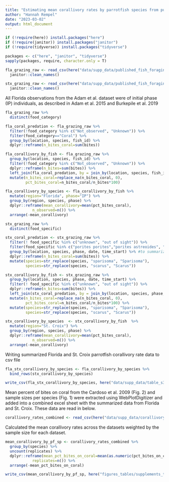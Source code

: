 ```yaml
---
title: "Estimating mean corallivory rates by parrotfish species from published studies"
author: "Hannah Rempel"
date: "2023-03-02"
output: html_document
---
```


```r
if (!require(here)) install.packages("here") 
if (!require(janitor)) install.packages("janitor") 
if (!require(tidyverse)) install.packages("tidyverse") 

packages <- c("here", "janitor", "tidyverse")
sapply(packages, require, character.only = T)
```

```r
fla_grazing_raw <- read_csv(here("data/supp_data/published_fish_foraging_rates_raw/FLA_foraging_data.csv")) %>%
  janitor::clean_names()

stx_grazing_raw <- read_csv(here("data/supp_data/published_fish_foraging_rates_raw/STX_foraging_data.csv")) %>%
  janitor::clean_names()
```

All Florida observations from the Adam et al. dataset were of initial phase (IP) individuals, as described in Adam et al. 2015 and Burkepile et al. 2019
```r
fla_grazing_raw %>% 
  distinct(food_category)

fla_coral_predation <- fla_grazing_raw %>% 
  filter(!food_category %in% c("Not_observed", "Unknown")) %>%
  filter(food_category=="Coral") %>%
  group_by(location, species, fish_id) %>%
  dplyr::reframe(n_bites_coral=sum(bites))

fla_corallivory_by_fish <- fla_grazing_raw %>% 
  group_by(location, species, fish_id) %>%
  filter(!food_category %in% c("Not_observed", "Unknown")) %>%
  dplyr::reframe(n_bites=sum(bites)) %>% 
  left_join(fla_coral_predation, by = join_by(location, species, fish_id)) %>%
  mutate(n_bites_coral=replace_na(n_bites_coral, 0),
         pct_bites_coral=n_bites_coral/n_bites*100)

fla_corallivory_by_species <- fla_corallivory_by_fish %>%
  mutate(region="Florida", phase="IP") %>%
  group_by(region, species, phase) %>%
  dplyr::reframe(mean_corallivory=mean(pct_bites_coral),
            n_observed=n()) %>%
  arrange(-mean_corallivory)
```

```r
stx_grazing_raw %>% 
  distinct(food_specific)

stx_coral_predation <- stx_grazing_raw %>% 
  filter(! food_specific %in% c("unknown", "out of sight")) %>%
  filter(food_specific %in% c("porites porites","porites astreoides", "orbicella annularis")) %>%
  group_by(location, species, phase, date, time_start) %>% #to summarize observations by each unique fish
  dplyr::reframe(n_bites_coral=sum(bites)) %>%
  mutate(species=str_replace(species, "sparisoma", "Sparisoma"),
         species=str_replace(species, "scarus", "Scarus"))

stx_corallivory_by_fish <- stx_grazing_raw %>% 
  group_by(location, species, phase, date, time_start) %>%
  filter(! food_specific %in% c("unknown", "out of sight")) %>%
  dplyr::reframe(n_bites=sum(bites)) %>% 
  left_join(stx_coral_predation, by = join_by(location, species, phase, date, time_start)) %>%
  mutate(n_bites_coral=replace_na(n_bites_coral, 0),
         pct_bites_coral=n_bites_coral/n_bites*100) %>%
  mutate(species=str_replace(species, "sparisoma", "Sparisoma"),
         species=str_replace(species, "scarus", "Scarus"))

stx_corallivory_by_species  <- stx_corallivory_by_fish  %>%
  mutate(region="St. Croix") %>%
  group_by(region, species, phase) %>%
  dplyr::reframe(mean_corallivory=mean(pct_bites_coral),
            n_observed=n()) %>%
  arrange(-mean_corallivory) 
```

Writing summarized Florida and St. Croix parrotfish corallivory rate data to csv file
```r
fla_stx_corallivory_by_species <- fla_corallivory_by_species %>% 
  bind_rows(stx_corallivory_by_species)

write_csv(fla_stx_corallivory_by_species, here("data/supp_data/table_s3_STX_FLA_summarized_corallivory_rates.csv"))
```

Mean percent of bites on coral from the Cardoso et al. 2009 (Fig. 2) and sample sizes per species (Fig. 1) were extracted using WebPlotDigitizer and added into a combined excel sheet with the summarized data from Florida and St. Croix. These data are read in below.

```r
corallivory_rates_combined <- read_csv(here("data/supp_data/corallivory_by_parrotfish_sp.csv"))
```

Calculated the mean corallivory rates across the datasets weighted by the sample size for each dataset.
```r
mean_corallivory_by_pf_sp <- corallivory_rates_combined %>%
  group_by(species) %>%
  uncount(replicates) %>% 
  dplyr::reframe(mean_pct_bites_on_coral=mean(as.numeric(pct_bites_on_coral)),
            replicates=n()) %>%
  arrange(-mean_pct_bites_on_coral) 
```

```r
write_csv(mean_corallivory_by_pf_sp, here("figures_tables/supplements_tables/table_s3_published_parrotfish_corallivory_rates.csv"))
```